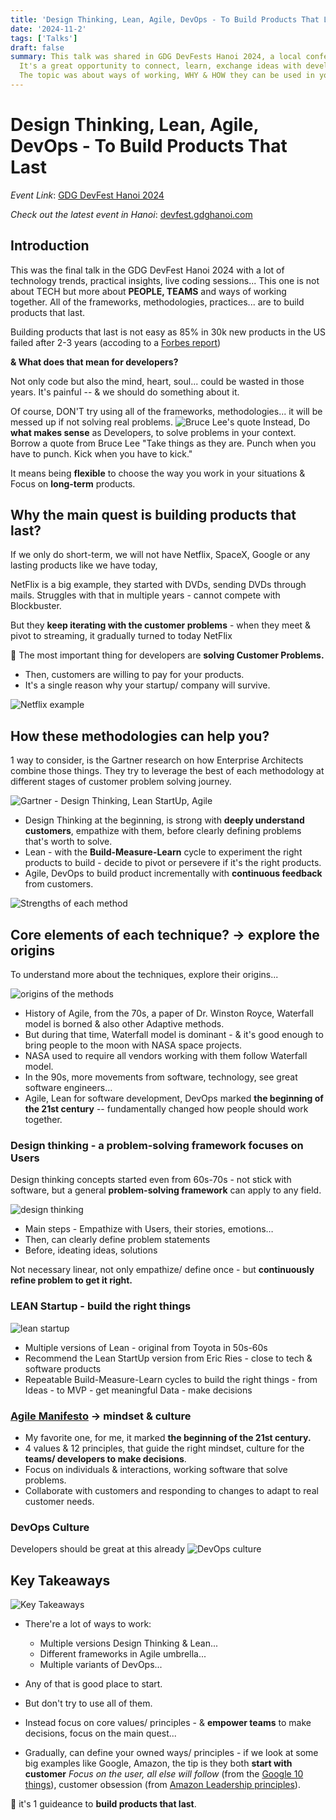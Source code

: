 ```yaml
---
title: 'Design Thinking, Lean, Agile, DevOps - To Build Products That Last'
date: '2024-11-2'
tags: ['Talks']
draft: false
summary: This talk was shared in GDG DevFests Hanoi 2024, a local conference hosted by Google Developer Groups (GDG).
  It's a great opportunity to connect, learn, exchange ideas with developers, technologists, startups... 
  The topic was about ways of working, WHY & HOW they can be used in your context to build products that last.
---
```


# Design Thinking, Lean, Agile, DevOps - To Build Products That Last

_Event Link_: [GDG DevFest Hanoi 2024](https://gdg.community.dev/events/details/google-gdg-ha-noi-presents-gdg-devfest-hanoi-2024-1/)

_Check out the latest event in Hanoi_: [devfest.gdghanoi.com](https://devfest.gdghanoi.com/)
## Introduction

This was the final talk in the GDG DevFest Hanoi 2024 with a lot of technology trends, practical insights, live coding sessions...
This one is not about TECH but more about **PEOPLE, TEAMS** and ways of working together. All of the frameworks, methodologies, practices... are to
build products that last.

Building products that last is not easy as 85% in 30k new products in the US failed after 2-3 years (accoding to a [Forbes report](https://www.forbes.com/sites/garydrenik/2021/09/21/85-of-products-fail-when-companies-dont-talk-to-consumers--this-company-is-changing-that/))

**& What does that mean for developers?**

Not only code but also the mind, heart, soul... could be wasted in those years. It's painful -- & we should do something about it.

Of course, DON'T try using all of the frameworks, methodologies... it will be messed up if not solving real problems.
![Bruce Lee's quote](/static/images/techtalks/2024Nov/BruceLee-quote.png)
Instead, Do **what makes sense** as Developers, to solve problems in your context. 
Borrow a quote from Bruce Lee "Take things as they are. Punch when you have to punch. Kick when you have to kick."

It means being **flexible** to choose the way you work in your situations & Focus on **long-term** products.

## Why the main quest is building products that last?

If we only do short-term, we will not have Netflix, SpaceX, Google or any lasting products like we have today,

NetFlix is a big example, they started with DVDs, sending DVDs through mails. Struggles with that in multiple years - cannot compete with Blockbuster.

But they **keep iterating with the customer problems** - when they meet & pivot to streaming, it gradually turned to today NetFlix

🎯 The most important thing for developers are **solving Customer Problems.** 
- Then, customers are willing to pay for your products.
- It's a single reason why your startup/ company will survive.

![Netflix example](/static/images/techtalks/Netflix-example.png)

## How these methodologies can help you?

1 way to consider, is the Gartner research on how Enterprise Architects combine those things.
They try to leverage the best of each methodology at different stages of customer problem solving journey.

![Gartner - Design Thinking, Lean StartUp, Agile](/static/images/techtalks/Gartner-DLA.png)
- Design Thinking at the beginning, is strong with **deeply understand customers**, empathize with them, before clearly defining problems that's worth to solve.
- Lean - with the **Build-Measure-Learn** cycle to experiment the right products to build - decide to pivot or persevere if it's the right products.
- Agile, DevOps to build product incrementally with **continuous feedback** from customers.

![Strengths of each method](/static/images/techtalks/strengths-of-each-method.png)
## Core elements of each technique? → explore the origins

To understand more about the techniques, explore their origins...

![origins of the methods](/static/images/techtalks/origin-of-methods.png)
- History of Agile, from the 70s, a paper of Dr. Winston Royce, Waterfall model is borned & also other Adaptive methods.
- But during that time, Waterfall model is dominant - & it's good enough to bring people to the moon with NASA space projects. 
- NASA used to require all vendors working with them follow Waterfall model.
- In the 90s, more movements from software, technology, see great software engineers… 
- Agile, Lean for software development, DevOps marked **the beginning of the 21st century** -- fundamentally changed how people should work together.

### Design thinking - a problem-solving framework focuses on Users
Design thinking concepts started even from 60s-70s - not stick with software, but a general **problem-solving framework** can apply to any field.

![design thinking](/static/images/techtalks/Design-thinking-process.png)
- Main steps - Empathize with Users, their stories, emotions…
- Then, can clearly define problem statements
- Before, ideating ideas, solutions

Not necessary linear, not only empathize/ define once - but **continuously refine problem to get it right.**

### LEAN Startup - build the right things

![lean startup](/static/images/techtalks/lean-startup-eric-ries.png)
- Multiple versions of Lean - original from Toyota in 50s-60s
- Recommend the Lean StartUp version from Eric Ries - close to tech & software products
- Repeatable Build-Measure-Learn cycles to build the right things - from Ideas - to MVP - get meaningful Data - make decisions

### [Agile Manifesto](https://agilemanifesto.org/) → mindset & culture
- My favorite one, for me, it marked **the beginning of the 21st century.**
- 4 values & 12 principles, that guide the right mindset, culture for the **teams/ developers to make decisions**.
- Focus on individuals & interactions, working software that solve problems.
- Collaborate with customers and responding to changes to adapt to real customer needs.

### DevOps Culture
Developers should be great at this already
![DevOps culture](/static/images/techtalks/DevOps-culture.png)

## Key Takeaways

![Key Takeaways](/static/images/techtalks/GDG-key-takeaways.png)

- There're a lot of ways to work: 
  - Multiple versions Design Thinking & Lean...
  - Different frameworks in Agile umbrella...
  - Multiple variants of DevOps...
- Any of that is good place to start.
- But don't try to use all of them.

- Instead focus on core values/ principles - & **empower teams** to make decisions, focus on the main quest...

- Gradually, can define your owned ways/ principles - if we look at some big examples like Google, Amazon, the tip is they both **start with customer**
_Focus on the user, all else will follow_ (from the [Google 10 things](https://about.google/intl/en_us/philosophy/)), customer obsession (from [Amazon Leadership principles](https://www.amazon.jobs/content/en/our-workplace/leadership-principles)).

🎯 it's 1 guideance to **build products that last**.

